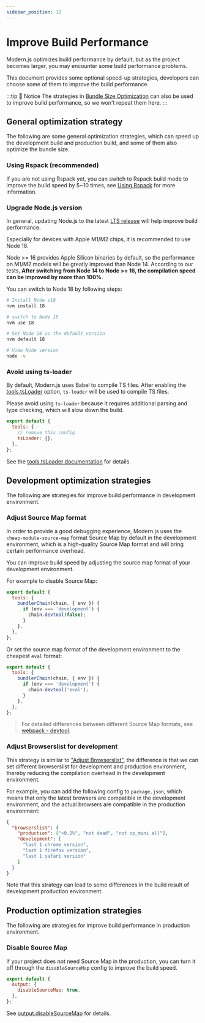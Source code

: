 ```yaml
---
sidebar_position: 12
---
```


# Improve Build Performance

Modern.js optimizes build performance by default, but as the project becomes larger, you may encounter some build performance problems.

This document provides some optional speed-up strategies, developers can choose some of them to improve the build performance.

:::tip 📢 Notice
The strategies in [Bundle Size Optimization](/guides/advanced-features/page-performance/optimize-bundle) can also be used to improve build performance, so we won't repeat them here.
:::

## General optimization strategy

The following are some general optimization strategies, which can speed up the development build and production build, and some of them also optimize the bundle size.

### Using Rspack (recommended)

If you are not using Rspack yet, you can switch to Rspack build mode to improve the build speed by 5~10 times, see [Using Rspack](/guides/advanced-features/rspack-start.html) for more information.

### Upgrade Node.js version

In general, updating Node.js to the latest [LTS release](https://github.com/nodejs/release#release-schedule) will help improve build performance.

Especially for devices with Apple M1/M2 chips, it is recommended to use Node 18.

Node >= 16 provides Apple Silicon binaries by default, so the performance on M1/M2 models will be greatly improved than Node 14. According to our tests, **After switching from Node 14 to Node >= 16, the compilation speed can be improved by more than 100%**.

You can switch to Node 18 by following steps:

```bash
# Install Node v18
nvm install 18

# switch to Node 18
nvm use 18

# Set Node 18 as the default version
nvm default 18

# View Node version
node -v
```

### Avoid using ts-loader

By default, Modern.js uses Babel to compile TS files. After enabling the [tools.tsLoader](/en/configure/app/tools/ts-loader.html) option, `ts-loader` will be used to compile TS files.

Please avoid using `ts-loader` because it requires additional parsing and type checking, which will slow down the build.

```js
export default {
  tools: {
    // remove this config
    tsLoader: {},
  },
};
```

See the [tools.tsLoader documentation](/en/configure/app/tools/ts-loader.html) for details.

## Development optimization strategies

The following are strategies for improve build performance in development environment.

### Adjust Source Map format

In order to provide a good debugging experience, Modern.js uses the `cheap-module-source-map` format Source Map by default in the development environment, which is a high-quality Source Map format and will bring certain performance overhead.

You can improve build speed by adjusting the source map format of your development environment.

For example to disable Source Map:

```js
export default {
  tools: {
    bundlerChain(chain, { env }) {
      if (env === 'development') {
        chain.devtool(false);
      }
    },
  },
};
```

Or set the source map format of the development environment to the cheapest `eval` format:

```js
export default {
  tools: {
    bundlerChain(chain, { env }) {
      if (env === 'development') {
        chain.devtool('eval');
      }
    },
  },
};
```

> For detailed differences between different Source Map formats, see [webpack - devtool](https://webpack.js.org/configuration/devtool/).

### Adjust Browserslist for development

This strategy is similar to ["Adjust Browserslist"](/guides/advanced-features/page-performance/optimize-bundle#adjust-browserslist), the difference is that we can set different browserslist for development and production environment, thereby reducing the compilation overhead in the development environment.

For example, you can add the following config to `package.json`, which means that only the latest browsers are compatible in the development environment, and the actual browsers are compatible in the production environment:

```json
{
  "browserslist": {
    "production": [">0.2%", "not dead", "not op_mini all"],
    "development": [
      "last 1 chrome version",
      "last 1 firefox version",
      "last 1 safari version"
    ]
  }
}
```

Note that this strategy can lead to some differences in the build result of development production environment.

## Production optimization strategies

The following are strategies for improve build performance in production environment.

### Disable Source Map

If your project does not need Source Map in the production, you can turn it off through the `disableSourceMap` config to improve the build speed.

```js
export default {
  output: {
    disableSourceMap: true,
  },
};
```

See [output.disableSourceMap](/en/configure/app/output/disable-source-map.html) for details.
